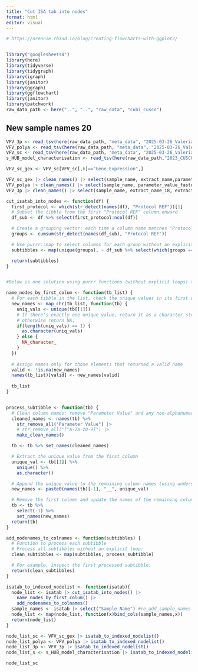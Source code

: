 ```yaml
---
title: "Cut ISA tab into nodes"
format: html
editor: visual
---
```



```r
# https://nrennie.rbind.io/blog/creating-flowcharts-with-ggplot2/


library("googlesheets4")
library(here)
library(tidyverse)
library(tidygraph)
library(igraph)
library(janitor)
library(ggraph)
library(ggflowchart)
library(janitor)
library(patchwork)
raw_data_path <- here("..", "..", "raw_data", "cubi_cusco")

```

## New sample names 20

```r
VFV_3p <- read_tsv(here(raw_data_path, "meta_data", "2025-03-26_Valerias_SODAR_draft", "a_HUB_model_characterisation_GEX_3pseq_transcription_profiling_VFV.txt"))
VFV_polya <- read_tsv(here(raw_data_path, "meta_data", "2025-03-26_Valerias_SODAR_draft", "a_HUB_model_characterisation_GEX_polyA_transcription_profiling_VFV.txt"))
VFV_sc <- read_tsv(here(raw_data_path, "meta_data", "2025-03-26_Valerias_SODAR_draft", "a_HUB_model_characterisation_GEX_sc_transcription_profiling_VFV.txt")) 
s_HUB_model_characterisation <- read_tsv(here(raw_data_path,"2023_CUSCO_HUB_2025-03-25_2","s_HUB_model_characterisation.txt"))

VFV_sc_gex <- VFV_sc[VFV_sc[,6]=="Gene Expression",]

VFV_sc_gex |> clean_names() |> select(sample_name, extract_name,parameter_value_fastq_prefix)
VFV_polya |> clean_names() |> select(sample_name, parameter_value_fastq_prefix)
VFV_3p |> clean_names() |> select(sample_name, extract_name_18, extract_name_30)
```

```r
cut_isatab_into_nodes <- function(df) {
  first_protocol <- which(str_detect(names(df), "Protocol REF"))[1]
  # Subset the tibble from the first "Protocol REF" column onward
  df_sub <- df %>% select(first_protocol:ncol(df))

  # Create a grouping vector: each time a column name matches "Protocol REF" we start a new group.
  groups <- cumsum(str_detect(names(df_sub), "Protocol REF"))

  # Use purrr::map to select columns for each group without an explicit loop:
  subtibbles <- map(unique(groups), ~ df_sub %>% select(which(groups == .x)))

  return(subtibbles)
}


#Below is one solution using purrr functions (without explicit loops) that goes through each tibble in a list, checks its first column, and—if that #column contains exactly one unique value (i.e. a singular unique value)—assigns that value as the name for that list entry. If there are two or more #unique values in the first column, no name is added for that element.

name_nodes_by_first_colum <- function(tb_list) {
  # For each tibble in the list, check the unique values in its first column.
  new_names <- map_chr(tb_list, function(tb) {
    uniq_vals <- unique(tb[[1]])
    # If there's exactly one unique value, return it as a character string;
    # otherwise return NA.
    if(length(uniq_vals) == 1) {
      as.character(uniq_vals)
    } else {
      NA_character_
    }
  })
  
  # Assign names only for those elements that returned a valid name
  valid <- !is.na(new_names)
  names(tb_list)[valid] <- new_names[valid]
  
  tb_list
}


process_subtibble <- function(tb) {
  # Clean column names: remove "Parameter Value" and any non-alphanumeric characters
  cleaned_names <- names(tb) %>%
    str_remove_all("Parameter Value") |>
    # str_remove_all("[^A-Za-z0-9]") |>
    make_clean_names()

  tb <- tb %>% set_names(cleaned_names)

  # Extract the unique value from the first column
  unique_val <- tb[[1]] %>%
    unique() %>%
    as.character()

  # Append the unique value to the remaining column names (using underscore as separator)
  new_names <- paste0(names(tb)[-1], "__", unique_val)

  # Remove the first column and update the names of the remaining columns
  tb <- tb %>%
    select(-1) %>%
    set_names(new_names)
  return(tb)
}

add_nodenames_to_colnames <- function(subtibbles) {
  # Function to process each subtibble
  # Process all subtibbles without an explicit loop:
  clean_subtibbles <- map(subtibbles, process_subtibble)

  # For example, inspect the first processed subtibble:
  return(clean_subtibbles)
}
```

```r
isatab_to_indexed_nodelist <- function(isatab){
  node_list <- isatab |> cut_isatab_into_nodes() |>
    name_nodes_by_first_colum() |>
    add_nodenames_to_colnames() 
  sample_names <- isatab |> select("Sample Name") #re_add_sample_names
  node_list <- map(node_list, function(x)bind_cols(sample_names,x))
  return(node_list)
}

node_list_sc <- VFV_sc_gex |> isatab_to_indexed_nodelist()
node_list_polya <- VFV_polya |> isatab_to_indexed_nodelist()
node_list_3p <- VFV_3p |> isatab_to_indexed_nodelist()
node_list_s <- s_HUB_model_characterisation |> isatab_to_indexed_nodelist()

node_list_sc
```
```r

```


